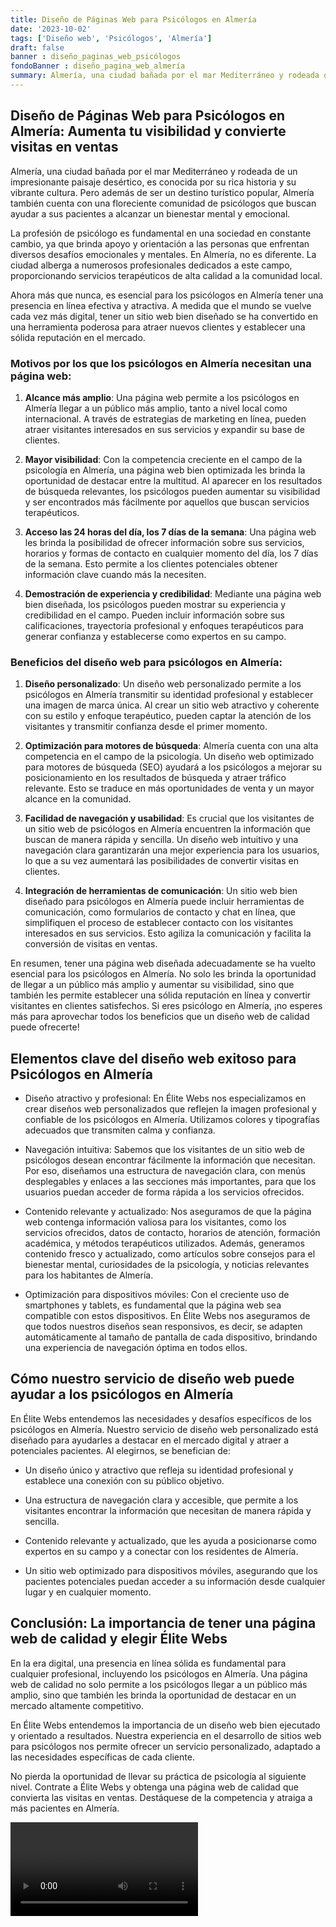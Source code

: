 ```yaml
---
title: Diseño de Páginas Web para Psicólogos en Almería
date: '2023-10-02'
tags: ['Diseño web', 'Psicólogos', 'Almería']
draft: false
banner : diseño_paginas_web_psicólogos
fondoBanner : diseño_pagina_web_almería
summary: Almería, una ciudad bañada por el mar Mediterráneo y rodeada de un impresionante paisaje desértico, es conocida por su rica historia y su vibrante cultura. Pero además de ser un destino turístico popular, Almería también cuenta con una floreciente comunidad de psicólogos que buscan ayudar a sus pacientes a alcanzar un bienestar mental y emocional.
---
```


## Diseño de Páginas Web para Psicólogos en Almería: Aumenta tu visibilidad y convierte visitas en ventas

Almería, una ciudad bañada por el mar Mediterráneo y rodeada de un impresionante paisaje desértico, es conocida por su rica historia y su vibrante cultura. Pero además de ser un destino turístico popular, Almería también cuenta con una floreciente comunidad de psicólogos que buscan ayudar a sus pacientes a alcanzar un bienestar mental y emocional.

La profesión de psicólogo es fundamental en una sociedad en constante cambio, ya que brinda apoyo y orientación a las personas que enfrentan diversos desafíos emocionales y mentales. En Almería, no es diferente. La ciudad alberga a numerosos profesionales dedicados a este campo, proporcionando servicios terapéuticos de alta calidad a la comunidad local.

Ahora más que nunca, es esencial para los psicólogos en Almería tener una presencia en línea efectiva y atractiva. A medida que el mundo se vuelve cada vez más digital, tener un sitio web bien diseñado se ha convertido en una herramienta poderosa para atraer nuevos clientes y establecer una sólida reputación en el mercado.

### Motivos por los que los psicólogos en Almería necesitan una página web:

1. **Alcance más amplio**: Una página web permite a los psicólogos en Almería llegar a un público más amplio, tanto a nivel local como internacional. A través de estrategias de marketing en línea, pueden atraer visitantes interesados ​​en sus servicios y expandir su base de clientes.

2. **Mayor visibilidad**: Con la competencia creciente en el campo de la psicología en Almería, una página web bien optimizada les brinda la oportunidad de destacar entre la multitud. Al aparecer en los resultados de búsqueda relevantes, los psicólogos pueden aumentar su visibilidad y ser encontrados más fácilmente por aquellos que buscan servicios terapéuticos.

3. **Acceso las 24 horas del día, los 7 días de la semana**: Una página web les brinda la posibilidad de ofrecer información sobre sus servicios, horarios y formas de contacto en cualquier momento del día, los 7 días de la semana. Esto permite a los clientes potenciales obtener información clave cuando más la necesiten.

4. **Demostración de experiencia y credibilidad**: Mediante una página web bien diseñada, los psicólogos pueden mostrar su experiencia y credibilidad en el campo. Pueden incluir información sobre sus calificaciones, trayectoria profesional y enfoques terapéuticos para generar confianza y establecerse como expertos en su campo.

### Beneficios del diseño web para psicólogos en Almería:

1. **Diseño personalizado**: Un diseño web personalizado permite a los psicólogos en Almería transmitir su identidad profesional y establecer una imagen de marca única. Al crear un sitio web atractivo y coherente con su estilo y enfoque terapéutico, pueden captar la atención de los visitantes y transmitir confianza desde el primer momento.

2. **Optimización para motores de búsqueda**: Almería cuenta con una alta competencia en el campo de la psicología. Un diseño web optimizado para motores de búsqueda (SEO) ayudará a los psicólogos a mejorar su posicionamiento en los resultados de búsqueda y atraer tráfico relevante. Esto se traduce en más oportunidades de venta y un mayor alcance en la comunidad.

3. **Facilidad de navegación y usabilidad**: Es crucial que los visitantes de un sitio web de psicólogos en Almería encuentren la información que buscan de manera rápida y sencilla. Un diseño web intuitivo y una navegación clara garantizarán una mejor experiencia para los usuarios, lo que a su vez aumentará las posibilidades de convertir visitas en clientes.

4. **Integración de herramientas de comunicación**: Un sitio web bien diseñado para psicólogos en Almería puede incluir herramientas de comunicación, como formularios de contacto y chat en línea, que simplifiquen el proceso de establecer contacto con los visitantes interesados ​​en sus servicios. Esto agiliza la comunicación y facilita la conversión de visitas en ventas.

En resumen, tener una página web diseñada adecuadamente se ha vuelto esencial para los psicólogos en Almería. No solo les brinda la oportunidad de llegar a un público más amplio y aumentar su visibilidad, sino que también les permite establecer una sólida reputación en línea y convertir visitantes en clientes satisfechos. Si eres psicólogo en Almería, ¡no esperes más para aprovechar todos los beneficios que un diseño web de calidad puede ofrecerte!

<GifSeo />

<Cta />

## Elementos clave del diseño web exitoso para Psicólogos en Almería

- Diseño atractivo y profesional: En Élite Webs nos especializamos en crear diseños web personalizados que reflejen la imagen profesional y confiable de los psicólogos en Almería. Utilizamos colores y tipografías adecuados que transmiten calma y confianza.

- Navegación intuitiva: Sabemos que los visitantes de un sitio web de psicólogos desean encontrar fácilmente la información que necesitan. Por eso, diseñamos una estructura de navegación clara, con menús desplegables y enlaces a las secciones más importantes, para que los usuarios puedan acceder de forma rápida a los servicios ofrecidos.

- Contenido relevante y actualizado: Nos aseguramos de que la página web contenga información valiosa para los visitantes, como los servicios ofrecidos, datos de contacto, horarios de atención, formación académica, y métodos terapéuticos utilizados. Además, generamos contenido fresco y actualizado, como artículos sobre consejos para el bienestar mental, curiosidades de la psicología, y noticias relevantes para los habitantes de Almería.

- Optimización para dispositivos móviles: Con el creciente uso de smartphones y tablets, es fundamental que la página web sea compatible con estos dispositivos. En Élite Webs nos aseguramos de que todos nuestros diseños sean responsivos, es decir, se adapten automáticamente al tamaño de pantalla de cada dispositivo, brindando una experiencia de navegación óptima en todos ellos.

## Cómo nuestro servicio de diseño web puede ayudar a los psicólogos en Almería

En Élite Webs entendemos las necesidades y desafíos específicos de los psicólogos en Almería. Nuestro servicio de diseño web personalizado está diseñado para ayudarles a destacar en el mercado digital y atraer a potenciales pacientes. Al elegirnos, se benefician de:

- Un diseño único y atractivo que refleja su identidad profesional y establece una conexión con su público objetivo.

- Una estructura de navegación clara y accesible, que permite a los visitantes encontrar la información que necesitan de manera rápida y sencilla.

- Contenido relevante y actualizado, que les ayuda a posicionarse como expertos en su campo y a conectar con los residentes de Almería.

- Un sitio web optimizado para dispositivos móviles, asegurando que los pacientes potenciales puedan acceder a su información desde cualquier lugar y en cualquier momento.

## Conclusión: La importancia de tener una página web de calidad y elegir Élite Webs

En la era digital, una presencia en línea sólida es fundamental para cualquier profesional, incluyendo los psicólogos en Almería. Una página web de calidad no solo permite a los psicólogos llegar a un público más amplio, sino que también les brinda la oportunidad de destacar en un mercado altamente competitivo.

En Élite Webs entendemos la importancia de un diseño web bien ejecutado y orientado a resultados. Nuestra experiencia en el desarrollo de sitios web para psicólogos nos permite ofrecer un servicio personalizado, adaptado a las necesidades específicas de cada cliente.

No pierda la oportunidad de llevar su práctica de psicología al siguiente nivel. Contrate a Élite Webs y obtenga una página web de calidad que convierta las visitas en ventas. Destáquese de la competencia y atraiga a más pacientes en Almería.

<Video />

<CtaBot job='Psicólogos' city='Almería'/>

<Gmaps query='Almería+españa+maps' />